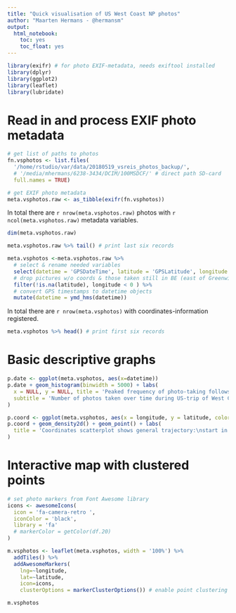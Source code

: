 ```yaml
---
title: "Quick visualisation of US West Coast NP photos"
author: "Maarten Hermans - @hermansm"
output: 
  html_notebook: 
    toc: yes
    toc_float: yes
---
```


```r
library(exifr) # for photo EXIF-metadata, needs exiftool installed
library(dplyr)
library(ggplot2)
library(leaflet)
library(lubridate)
```

# Read in and process EXIF photo metadata

```r
# get list of paths to photos
fn.vsphotos <- list.files(
  '/home/rstudio/var/data/20180519_vsreis_photos_backup/',
  # '/media/mhermans/6238-3434/DCIM/100MSDCF/' # direct path SD-card
  full.names = TRUE)
```

```r
# get EXIF photo metadata 
meta.vsphotos.raw <- as_tibble(exifr(fn.vsphotos))
```

In total there are `r nrow(meta.vsphotos.raw)` photos with `r ncol(meta.vsphotos.raw)` metadata variables.

```r
dim(meta.vsphotos.raw)
```


```r
meta.vsphotos.raw %>% tail() # print last six records
```


```r
meta.vsphotos <-meta.vsphotos.raw %>%
  # select & rename needed variables
  select(datetime = 'GPSDateTime', latitude = 'GPSLatitude', longitude = 'GPSLongitude') %>%
  # drop pictures w/o coords & those taken still in BE (east of Greenwich)
  filter(!is.na(latitude), longitude < 0 ) %>%
  # convert GPS timestamps to datetime objects
  mutate(datetime = ymd_hms(datetime))
```

In total there are `r nrow(meta.vsphotos)` with coordinates-information registered.

```r
meta.vsphotos %>% head() # print first six records
```

# Basic descriptive graphs

```r
p.date <- ggplot(meta.vsphotos, aes(x=datetime))
p.date + geom_histogram(binwidth = 5000) + labs(
  x = NULL, y = NULL, title = 'Peaked frequency of photo-taking follows hiking/driving pattern',
  subtitle = 'Number of photos taken over time during US-trip of West Coast National Parks'
)
```


```r
p.coord <- ggplot(meta.vsphotos, aes(x = longitude, y = latitude, color = datetime))
p.coord + geom_density2d() + geom_point() + labs(
  title = 'Coordinates scatterplot shows general trajectory:\nstart in SF, up to Yellowstone, and ending in Denver '
)
```

# Interactive map with clustered points

```r
# set photo markers from Font Awesome library
icons <- awesomeIcons(
  icon = 'fa-camera-retro ',
  iconColor = 'black',
  library = 'fa'
  # markerColor = getColor(df.20)
)

m.vsphotos <- leaflet(meta.vsphotos, width = '100%') %>%
  addTiles() %>% 
  addAwesomeMarkers(
    lng=~longitude, 
    lat=~latitude, 
    icon=icons,
    clusterOptions = markerClusterOptions()) # enable point clustering
```


```r
m.vsphotos
```

